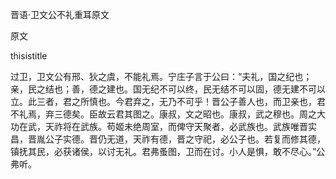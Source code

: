 


晋语·卫文公不礼重耳原文

原文

thisistitle

过卫，卫文公有邢、狄之虞，不能礼焉。宁庄子言于公曰：“夫礼，国之纪也；亲，民之结也；善，德之建也。国无纪不可以终，民无结不可以固，德无建不可以立。此三者，君之所慎也。今君弃之，无乃不可乎！晋公子善人也，而卫亲也，君不礼焉，弃三德矣。臣故云君其图之。康叔，文之昭也。康叔，武之穆也。周之大功在武，天祚将在武族。苟姬未绝周室，而俾守天聚者，必武族也。武族唯晋实昌，晋胤公子实德。晋仍无道，天祚有德，晋之守祀，必公子也。若复而修其德，镇抚其民，必获诸侯，以讨无礼。君弗蚤图，卫而在讨。小人是惧，敢不尽心。”公弗听。


